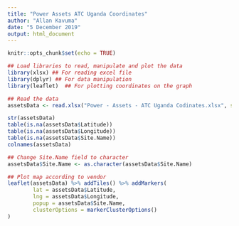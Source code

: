 ```yaml
---
title: "Power Assets ATC Uganda Coordinates"
author: "Allan Kavuma"
date: "5 December 2019"
output: html_document
---
```


```r
knitr::opts_chunk$set(echo = TRUE)
```

```r
## Load libraries to read, manipulate and plot the data
library(xlsx) ## For reading excel file
library(dplyr) ## For data manipulation
library(leaflet)  ## For plotting coordinates on the graph
```

```r
## Read the data
assetsData <- read.xlsx("Power - Assets - ATC Uganda Codinates.xlsx", sheetName = "data")
```

```r
str(assetsData)
table(is.na(assetsData$Latitude))
table(is.na(assetsData$Longitude))
table(is.na(assetsData$Site.Name))
colnames(assetsData)
```

```r
## Change Site.Name field to character
assetsData$Site.Name <- as.character(assetsData$Site.Name)
```

```r
## Plot map according to vendor
leaflet(assetsData) %>% addTiles() %>% addMarkers(
        lat = assetsData$Latitude,
        lng = assetsData$Longitude,
        popup = assetsData$Site.Name,
        clusterOptions = markerClusterOptions()
)
```